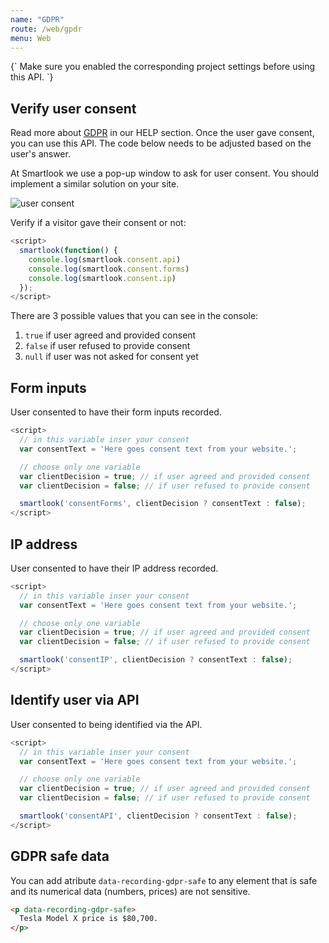 ```yaml
---
name: "GDPR"
route: /web/gpdr
menu: Web
---
```




<TextBlock kind="important">
{`
Make sure you enabled the corresponding project settings before using this API.
`}
</TextBlock>

## Verify user consent

Read more about [GDPR](https://www.smartlook.com/help/gdpr/) in our HELP section. Once the user gave consent, you can use this API. The code below needs to be adjusted based on the user's answer.

At Smartlook we use a pop-up window to ask for user consent. You should implement a similar solution on your site.

<img src={gdpr_consent_img} alt="user consent"/>

Verify if a visitor gave their consent or not:

```js
<script>
  smartlook(function() {
    console.log(smartlook.consent.api)
    console.log(smartlook.consent.forms)
    console.log(smartlook.consent.ip)
  });
</script>
```

There are 3 possible values that you can see in the console:

1. `true` if user agreed and provided consent
2. `false` if user refused to provide consent
3. `null` if user was not asked for consent yet

## Form inputs

User consented to have their form inputs recorded.

```js
<script>
  // in this variable inser your consent
  var consentText = 'Here goes consent text from your website.';

  // choose only one variable
  var clientDecision = true; // if user agreed and provided consent
  var clientDecision = false; // if user refused to provide consent

  smartlook('consentForms', clientDecision ? consentText : false);
</script>
```

## IP address

User consented to have their IP address recorded.

```js
<script>
  // in this variable inser your consent
  var consentText = 'Here goes consent text from your website.';

  // choose only one variable
  var clientDecision = true; // if user agreed and provided consent
  var clientDecision = false; // if user refused to provide consent

  smartlook('consentIP', clientDecision ? consentText : false);
</script>
```

## Identify user via API

User consented to being identified via the API.

```js
<script>
  // in this variable inser your consent
  var consentText = 'Here goes consent text from your website.';

  // choose only one variable
  var clientDecision = true; // if user agreed and provided consent
  var clientDecision = false; // if user refused to provide consent

  smartlook('consentAPI', clientDecision ? consentText : false);
</script>
```

## GDPR safe data

You can add atribute `data-recording-gdpr-safe` to any element that is safe and its numerical data (numbers, prices) are not sensitive.

```html
<p data-recording-gdpr-safe>
  Tesla Model X price is $80,700.
</p>
```

